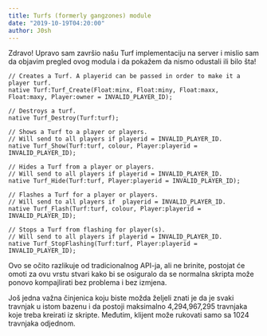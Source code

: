 ```yaml
---
title: Turfs (formerly gangzones) module
date: "2019-10-19T04:20:00"
author: J0sh
---
```


Zdravo! Upravo sam završio našu Turf implementaciju na server i mislio sam da objavim pregled ovog modula i da pokažem da nismo odustali ili bilo šta!

```pawn
// Creates a Turf. A playerid can be passed in order to make it a player turf.
native Turf:Turf_Create(Float:minx, Float:miny, Float:maxx, Float:maxy, Player:owner = INVALID_PLAYER_ID);

// Destroys a turf.
native Turf_Destroy(Turf:turf);

// Shows a Turf to a player or players.
// Will send to all players if playerid = INVALID_PLAYER_ID.
native Turf_Show(Turf:turf, colour, Player:playerid = INVALID_PLAYER_ID);

// Hides a Turf from a player or players.
// Will send to all players if playerid = INVALID_PLAYER_ID.
native Turf_Hide(Turf:turf, Player:playerid = INVALID_PLAYER_ID);

// Flashes a Turf for a player or players.
// Will send to all players if  playerid = INVALID_PLAYER_ID.
native Turf_Flash(Turf:turf, colour, Player:playerid = INVALID_PLAYER_ID);

// Stops a Turf from flashing for player(s).
// Will send to all players if playerid = INVALID_PLAYER_ID.
native Turf_StopFlashing(Turf:turf, Player:playerid = INVALID_PLAYER_ID);
```

Ovo se očito razlikuje od tradicionalnog API-ja, ali ne brinite, postojat će omoti za ovu vrstu stvari kako bi se osiguralo da se normalna skripta može ponovo kompajlirati bez problema i bez izmjena.

Još jedna važna činjenica koju biste možda željeli znati je da je svaki travnjak u istom bazenu i da postoji maksimalno 4,294,967,295 travnjaka koje treba kreirati iz skripte. Međutim, klijent može rukovati samo sa 1024 travnjaka odjednom.
